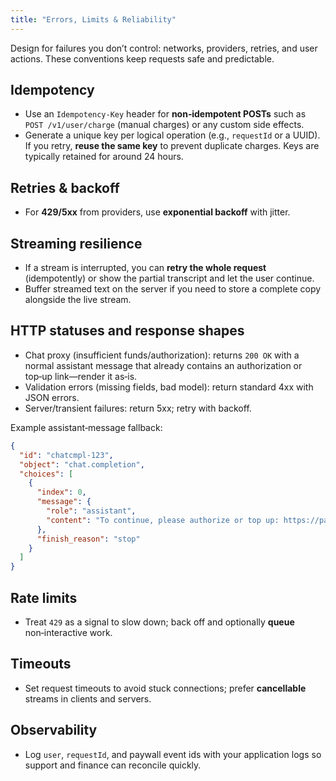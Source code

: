 ```yaml
---
title: "Errors, Limits & Reliability"
---
```


Design for failures you don’t control: networks, providers, retries, and user actions. These conventions keep requests safe and predictable.

## Idempotency

- Use an `Idempotency-Key` header for **non‑idempotent POSTs** such as `POST /v1/user/charge` (manual charges) or any custom side effects.
- Generate a unique key per logical operation (e.g., `requestId` or a UUID). If you retry, **reuse the same key** to prevent duplicate charges. Keys are typically retained for around 24 hours.

## Retries & backoff

- For **429/5xx** from providers, use **exponential backoff** with jitter.

## Streaming resilience

- If a stream is interrupted, you can **retry the whole request** (idempotently) or show the partial transcript and let the user continue.
- Buffer streamed text on the server if you need to store a complete copy alongside the live stream.

## HTTP statuses and response shapes

- Chat proxy (insufficient funds/authorization): returns `200 OK` with a normal assistant message that already contains an authorization or top‑up link—render it as‑is.
- Validation errors (missing fields, bad model): return standard 4xx with JSON errors.
- Server/transient failures: return 5xx; retry with backoff.

Example assistant‑message fallback:

```json
{
  "id": "chatcmpl-123",
  "object": "chat.completion",
  "choices": [
    {
      "index": 0,
      "message": {
        "role": "assistant",
        "content": "To continue, please authorize or top up: https://paywalls.ai/..."
      },
      "finish_reason": "stop"
    }
  ]
}
```

## Rate limits

- Treat `429` as a signal to slow down; back off and optionally **queue** non‑interactive work.

## Timeouts

- Set request timeouts to avoid stuck connections; prefer **cancellable** streams in clients and servers.

## Observability

- Log `user`, `requestId`, and paywall event ids with your application logs so support and finance can reconcile quickly.
